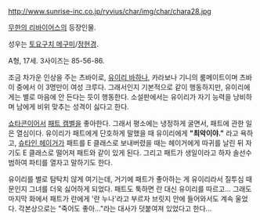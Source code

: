http://www.sunrise-inc.co.jp/ryvius/char/img/char/chara28.jpg

[[무한의 리바이어스]]의 등장인물.

성우는 [[토요구치 메구미]]/[[정현경]].

A형, 17세. 3사이즈는 85-56-86.

조금 차가운 인상을 주는 츠바이로, [[유이리 바하나]], 카라보나 기니의 룸메이트이며 츠바이 중에서 이 3명만이 여성 크루다. 그래서인지 기본적으로 같이 행동하지만, 유이리에게는 별로 마음에 안 든다는 듯이 행동한다. 소설판에서는 유이리가 자기 능력을 낭비하며 남에게 비위 맞추는 성격이 싫다고 한다.

[[쇼타콘]]이어서 [[패트 캠벨]]을 좋아한다. 그래서 평소에는 냉정하게 굴면서, 패트에 관한 일은 열심이다. 유이리가 패트에게 단호하게 말했을 때 유이리에게 '''"최악이야."''' 라고 욕하고, [[슈타인 헤이거]]가 패트를 E 클래스로 보내버렸을 때는 헤이거에게 따귀를 날린 뒤 자기도 E 클래스로 떨어져 패트와 같이 있게 된다. 그리고 패트가 생일이라고 하자 솔선수범하여 파티를 열자고 말하기도 한다.

유이리를 별로 탐탁치 않게 여기는데, 거기에 패트가 좋아하는 게 유이리라서 질투심 때문인지 그녀를 더욱 싫어하게 되었다. 패트도 툭하면 란 대신 유이리를 따르고... 그래도 마지막 화에서 패트가 란에게 '란 누나'라고 부르자 브릿지 안에 들어와서도 계속 울었다. 각본상으로는 "죽어도 좋아..."라는 대사가 덧붙여져 있었다고 한다...
